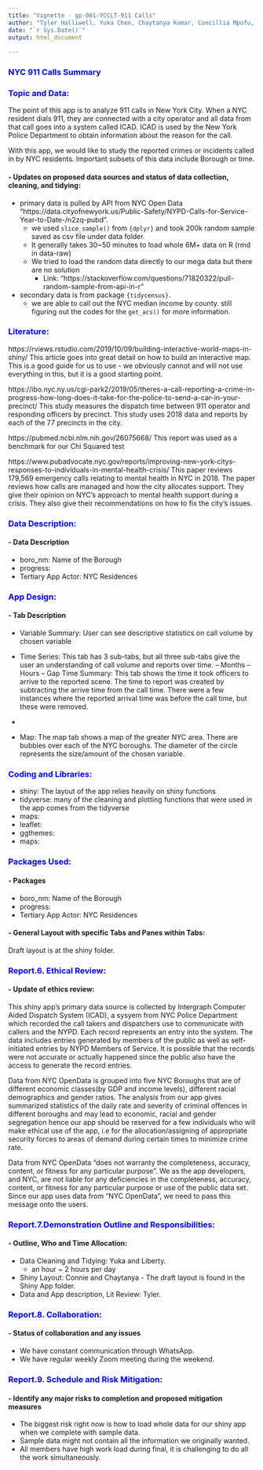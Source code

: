 ```yaml
---
title: "Vignette - gp-001-YCCLT-911 Calls"
author: "Tyler Halliwell, Yuka Chen, Chaytanya Kumar, Concillia Mpofu, and Liberty Mudzingwa"
date: "`r Sys.Date()`"
output: html_document
  
---
```

### <span style="color: blue;"> NYC 911 Calls Summary</span>


     
     
### <span style="color: blue;">Topic and Data:</span>

The point of this app is to analyze 911 calls in New York City. When a NYC resident dials 911, they are connected with a city operator and all data from that call goes into a system called ICAD. ICAD is used by the New York Police Department to obtain information about the reason for the call.

With this app, we would like to study the reported crimes or incidents called in by NYC residents. Important subsets of this data include Borough or time.


#### -  Updates on proposed data sources and status of data collection, cleaning, and tidying:
 - primary data is pulled by API from NYC Open Data "https://data.cityofnewyork.us/Public-Safety/NYPD-Calls-for-Service-Year-to-Date-/n2zq-pubd".
    - we used `slice_sample()` from `{dplyr}` and took 200k random sample saved as csv file under data folder.
    - It generally takes 30~50 minutes to load whole 6M+ data on R (rmd in data-raw)
    - We tried to load the random data directly to our mega data but there are no solution
       - Link: "https://stackoverflow.com/questions/71820322/pull-random-sample-from-api-in-r"
 - secondary data is from package `{tidycensus}`.
    - we are able to call out the NYC median income by county. still figuring out the codes for the `get_acs()` for more information.

### <span style="color: blue;">Literature:</span>

 https://rviews.rstudio.com/2019/10/09/building-interactive-world-maps-in-shiny/
This article goes into great detail on how to build an interactive map. This is a good guide for us to use - we obviously cannot and will not use everything in this, but it is a good starting point.

https://ibo.nyc.ny.us/cgi-park2/2019/05/theres-a-call-reporting-a-crime-in-progress-how-long-does-it-take-for-the-police-to-send-a-car-in-your-precinct/
This study measures the dispatch time between 911 operator and responding officers by precinct. This study uses 2018 data and reports by each of the 77 precincts in the city.

https://pubmed.ncbi.nlm.nih.gov/26075668/
This report was used as a benchmark for our Chi Squared test

https://www.pubadvocate.nyc.gov/reports/improving-new-york-citys-responses-to-individuals-in-mental-health-crisis/
This paper reviews 179,569 emergency calls relating to mental health in NYC in 2018. The paper reviews how calls are managed and how the city allocates support. They give their opinion on NYC's approach to mental health support during a crisis. They also give their recommendations on how to fix the city's issues.
 
### <span style="color: blue;">Data Description:</span>

#### - Data Description

 - boro_nm: Name of the Borough
 - progress:
 - Tertiary App Actor: NYC Residences
 
### <span style="color: blue;"> App Design:</span> 
 
#### - Tab Description

 - Variable Summary: User can see descriptive statistics on call volume by chosen variable
 
 - Time Series: This tab has 3 sub-tabs, but all three sub-tabs give the user an understanding of call volume and reports over time. 
 -- Months
 -- Hours
 -- Gap Time Summary: This tab shows the time it took officers to arrive to the reported scene. The time to report was created by subtracting the arrive time from the call time. There were a few instances where the reported arrival time was before the call time, but these were removed.
 
 -
 
 - Map: The map tab shows a map of the greater NYC area. There are bubbles over each of the NYC boroughs. The diameter of the circle represents the size/amount of the chosen variable.
 
### <span style="color: blue;">Coding and Libraries:</span>

 - shiny: The layout of the app relies heavily on shiny functions
 - tidyverse: many of the cleaning and plotting functions that were used in the app comes from the tidyverse
 - maps:
 - leaflet:
 - ggthemes:
 - maps:

### <span style="color: blue;">Packages Used:</span>
 
#### - Packages

 - boro_nm: Name of the Borough
 - progress:
 - Tertiary App Actor: NYC Residences



#### - General Layout with specific Tabs and Panes within Tabs:

Draft layout is at the shiny folder.

### <span style="color: blue;">Report.6. Ethical Review:</span> 

#### - Update of ethics review:

This shiny app's primary data source is collected by Intergraph Computer Aided Dispatch System (ICAD), a sysyem from NYC Police Department which recorded the call takers and dispatchers use to communicate with callers and the NYPD. Each record represents an entry into the system. The data includes entries generated by members of the public as well as self-initiated entries by NYPD Members of Service. It is possible that the records were not accurate or actually happened since the public also have the access to generate the record entries.  
 
Data from NYC OpenData is grouped into five NYC Boroughs that are of different economic classes(by GDP and income levels), different racial demographics and gender ratios. The analysis from our app gives summarized statistics of the daily rate and severity of criminal offences in different boroughs and may lead to economic, racial and gender segregation hence our app should be reserved for a few individuals who will make ethical use of the app, i.e for the allocation/assigning of appropriate security forces to areas of demand during certain times to minimize crime rate.
 
Data from NYC OpenData “does not warranty the completeness, accuracy, content, or fitness for any particular purpose”. We as the app developers, and NYC, are not liable for any deficiencies in the completeness, accuracy, content, or fitness for any particular purpose or use of the public data set. Since our app uses data from “NYC OpenData”, we need to pass this message onto the users.


 
### <span style="color: blue;">Report.7.Demonstration Outline and Responsibilities:</span> 

#### - Outline, Who and Time Allocation:
   - Data Cleaning and Tidying: Yuka and Liberty.
     - an hour ~ 2 hours per day
   - Shiny Layout: Connie and Chaytanya - The draft layout is found in the Shiny App folder. 
   - Data and App description, Lit Review: Tyler.
   
   
   
### <span style="color: blue;">Report.8. Collaboration:</span>  

#### - Status of collaboration and any issues
  - We have constant communication through WhatsApp.
  - We have regular weekly Zoom meeting during the weekend.
 
 
 
### <span style="color: blue;">Report.9. Schedule and Risk Mitigation:</span>  

#### - Identify any major risks to completion and proposed mitigation measures
  - The biggest risk right now is how to load whole data for our shiny app when we complete with sample data. 
  - Sample data might not contain all the information we originally wanted.
  - All members have high work load during final, it is challenging to do all the work simultaneously. 
 

 


 
 
